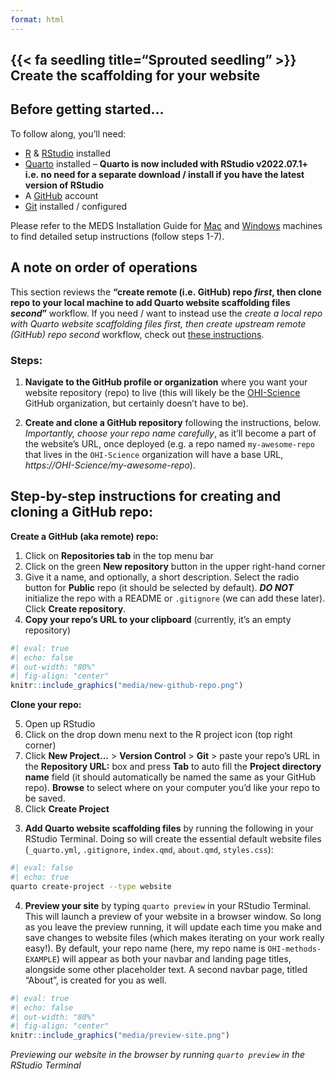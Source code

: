 ```yaml
---
format: html
---
```


## {{< fa seedling title="Sprouted seedling" >}} Create the scaffolding for your website {#create-website-scaffolding}

::: callout-important
## **Before getting started...**

To follow along, you'll need:

-   [R](https://cloud.r-project.org/) & [RStudio](https://posit.co/download/rstudio-desktop/#download) installed 
-   [Quarto](https://quarto.org/docs/get-started/) installed -- **Quarto is now included with RStudio v2022.07.1+ i.e. no need for a separate download / install if you have the latest version of RStudio**
-   A [GitHub](https://github.com/) account
-   [Git](https://git-scm.com/) installed / configured

Please refer to the MEDS Installation Guide for [Mac](https://ucsb-meds.github.io/meds-install-mac.html) and [Windows](https://ucsb-meds.github.io/meds-install-windows.html) machines to find detailed setup instructions (follow steps 1-7).
:::

::: {.callout-tip}
## **A note on order of operations**
This section reviews the **"create remote (i.e. GitHub) repo *first*, then clone repo to your local machine to add Quarto website scaffolding files *second*"** workflow. If you need / want to instead use the *create a local repo with Quarto website scaffolding files first, then create upstream remote (GitHub) repo second* workflow, check out [these instructions](https://ucsb-meds.github.io/creating-quarto-websites/#why-use-the-command-line-to-set-up-your-quarto-website).
:::

### Steps:

1. **Navigate to the GitHub profile or organization** where you want your website repository (repo) to live (this will likely be the [OHI-Science](https://github.com/OHI-Science) GitHub organization, but certainly doesn't have to be).

2. **Create and clone a GitHub repository** following the instructions, below. *Importantly, choose your repo name carefully*, as it'll become a part of the website's URL, once deployed (e.g. a repo named `my-awesome-repo` that lives in the `OHI-Science` organization will have a base URL, *https://OHI-Science/my-awesome-repo*).

::: {.callout-tip}
## **Step-by-step instructions for creating and cloning a GitHub repo:**

**Create a GitHub (aka remote) repo:** 

1. Click on **Repositories tab** in the top menu bar
2. Click on the green **New repository** button in the upper right-hand corner
3. Give it a name, and optionally, a short description. Select the radio button for **Public** repo (it should be selected by default). ***DO NOT*** initialize the repo with a README or `.gitignore` (we can add these later). Click **Create repository**.
4. **Copy your repo's URL to your clipboard** (currently, it's an empty repository)

```r
#| eval: true
#| echo: false
#| out-width: "80%"
#| fig-align: "center"
knitr::include_graphics("media/new-github-repo.png")
```

**Clone your repo:**

5. Open up RStudio
6. Click on the drop down menu next to the R project icon (top right corner)
7. Click **New Project...** > **Version Control** > **Git** > paste your repo's URL in the **Repository URL:** box and press **Tab** to auto fill the **Project directory name** field (it should automatically be named the same as your GitHub repo). **Browse** to select where on your computer you'd like your repo to be saved.
8. Click **Create Project**
:::

3. **Add Quarto website scaffolding files** by running the following in your RStudio Terminal. Doing so will create the essential default website files (`_quarto.yml`, `.gitignore`, `index.qmd`, `about.qmd`, `styles.css`):

```bash
#| eval: false
#| echo: true
quarto create-project --type website
```

4. **Preview your site** by typing `quarto preview` in your RStudio Terminal. This will launch a preview of your website in a browser window. So long as you leave the preview running, it will update each time you make and save changes to website files (which makes iterating on your work really easy!). By default, your repo name (here, my repo name is `OHI-methods-EXAMPLE`) will appear as both your navbar and landing page titles, alongside some other placeholder text. A second navbar page, titled "About", is created for you as well.

```r
#| eval: true
#| echo: false
#| out-width: "80%"
#| fig-align: "center"
knitr::include_graphics("media/preview-site.png")
```

::: {.center-text .gray-text}
*Previewing our website in the browser by running `quarto preview` in the RStudio Terminal*
:::

